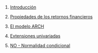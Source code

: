 1.  [Introducción](../2020-12-19-01-introduccion/index.qmd)

2.  [Propiedades de los retornos financieros](../2020-12-26-02-propiedades-de-los-retornos-financieros/index.qmd)

3.  [El modelo ARCH](../2021-01-02-03-el-modelo-arch/index.qmd)

4.  [Extensiones univariadas](../2021-01-09-04-extensiones-univariadas/index.qmd)

5.  [NO - Normalidad condicional](../2021-01-16-05-no-normalidad-condicional/index.qmd)